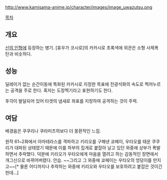 http://www.kamisama-anime.jp/character/images/image_uwazutsu.png

[[목차]]

== 개요 ==

[[신의 인형]]에 등장하는 병기. [휴우가 코시로]의 카카시로 초록색에 외관은 소형 사제폭탄과 비슷하다.

== 성능 ==
딜레이가 없는 순간이동에 특화된 카카시로 지정한 목표에 전광석화의 속도로 찍어누르는 공격을 주로 한다. 혹자는 도장찍기라고 표현하기도 한다.

후각이 발달되어 있어 타겟의 냄새로 좌표를 지정하여 공격하는 것이 주력.

== 여담 ==
배경음은 쿠쿠리나 쿠라미츠하보다 더 몽환적인 느낌.

원작 61~2화에서 아마테라스를 격파하고 키리오를 구해낸 쿄헤이, 우타오를 태운 쿠쿠리가 대파된 상태였기 때문에 이를 하부의 집게로 붙잡아 날고 있던 와중에 상부가 폭발하면서 추락했다. 덕분에 키리오가 우타오에게 마음을 열려고 하는 감동적인 장면에서 개그신으로 바뀌어버렸다. 안습. ~~그리고 그 와중에 쿄헤이는 우타오의 엉덩이를 만지고~~[* 물론 어디까지나 추락하는 와중에 키리오와 우타오를 보호하려고 붙잡은 것이긴 한데...]

